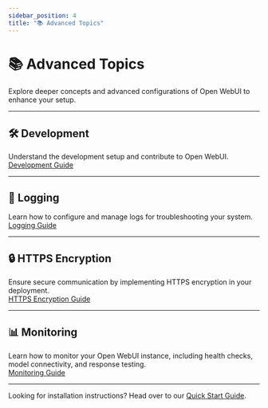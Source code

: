 ```yaml
---
sidebar_position: 4
title: "📚 Advanced Topics"
---
```


# 📚 Advanced Topics

Explore deeper concepts and advanced configurations of Open WebUI to enhance your setup.

---

## 🛠️ Development
Understand the development setup and contribute to Open WebUI.  
[Development Guide](/getting-started/advanced-topics/development)

---

## 📝 Logging  
Learn how to configure and manage logs for troubleshooting your system.  
[Logging Guide](/getting-started/advanced-topics/logging)

---

## 🔒 HTTPS Encryption  
Ensure secure communication by implementing HTTPS encryption in your deployment.  
[HTTPS Encryption Guide](/getting-started/advanced-topics/https-encryption)

---

## 📊 Monitoring
Learn how to monitor your Open WebUI instance, including health checks, model connectivity, and response testing.  
[Monitoring Guide](/getting-started/advanced-topics/monitoring)

---

Looking for installation instructions? Head over to our [Quick Start Guide](/getting-started/quick-start).  
